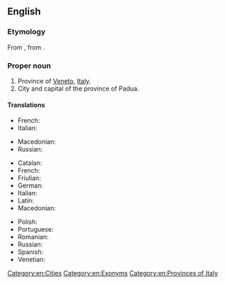 {{also|Pádua}}
==English==
{{wikipedia}}

===Etymology===
From {{etyl|it|en}} {{m|it|Padova}}, from {{etyl|la|en}} {{m|la|Patavium}}.

===Proper noun===
{{en-proper noun}}

# Province of [[Veneto]], [[Italy]].
# City and capital of the province of Padua.

====Translations====
{{trans-top|province}}
* French: {{t+|fr|Padoue|f}}
* Italian: {{t+|it|Padova|f}}
{{trans-mid}}
* Macedonian: {{t|mk|Падова|f|tr=Padóva}}
* Russian: {{t|ru|Па́дуя|f|sc=Cyrl}}
{{trans-bottom}}

{{trans-top|city}}
* Catalan: {{t|ca|Pàdua|f}}
* French: {{t+|fr|Padoue|f}}
* Friulian: {{t|fur|Padue|f}}
* German: {{t+|de|Padua|n}}
* Italian: {{t+|it|Padova|f}}
* Latin: {{t|la|Patavium|n}}
* Macedonian: {{t|mk|Падова|f|tr=Padóva}}
{{trans-mid}}
* Polish: {{t+|pl|Padwa|f}}
* Portuguese: {{t|pt|Pádua|f}}
* Romanian: {{t|ro|Padova|f}}
* Russian: {{t|ru|Па́дуя|f|sc=Cyrl}}
* Spanish: {{t+|es|Padua|f}}
* Venetian: {{t|vec|Pàdova|f}}
{{trans-bottom}}

[[Category:en:Cities]]
[[Category:en:Exonyms]]
[[Category:en:Provinces of Italy]]